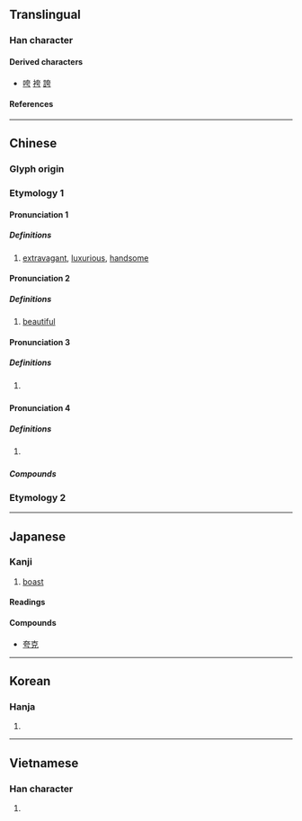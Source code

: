 {{also|誇}}
{{character info}}
==Translingual==

===Han character===
{{Han char|rn=37|rad=大|as=03|sn=6|four=40207|canj=KMMS|ids=⿱大亏}}

====Derived characters====
* [[咵]] [[袴]] [[誇]]

====References====
{{Han ref|kx=0250.020|dkj=05854|dj=0509.090|hdz=10526.050|uh=5938}}

----

==Chinese==

===Glyph origin===
{{Han etym}}
{{Han compound|大|于|c1=s|c2=p|ls=psc}}

===Etymology 1===
{{zh-forms}}

====Pronunciation 1====
{{zh-pron
|m=kuā
|c=kwaa1
|h=pfs=
|md=
|mn=
|w=
|mc=y
|oc=y
|cat=v
}}

=====Definitions=====
{{zh-hanzi}}

# [[extravagant]], [[luxurious]], [[handsome]]
====Pronunciation 2====
{{zh-pron
|m=kuā
|cat=a
}}

=====Definitions=====
{{zh-hanzi}}

# {{zh-o}} [[beautiful]]
====Pronunciation 3====
{{zh-pron
|m=kuà
|cat=v
}}

=====Definitions=====
{{zh-hanzi}}

# {{zh-o}} {{zh-alt-form|跨|to cross over}}
====Pronunciation 4====
{{zh-pron
|m=kuǎ
|cat=v
}}

=====Definitions=====
{{zh-hanzi}}

# {{zh-o}} {{zh-only|夸𡗸}}
=====Compounds=====
{{zh-der|大言非夸|夸容|夸父|夸誕|夸特|夸毗|夸克|夸父逐日|夸麗|夸飾|夸人|夸姣|言大而夸|頂夸克|阿拉拉夸拉}}

===Etymology 2===
{{zh-see|誇}}

{{zh-cat|Intermediate}}

----

==Japanese==

===Kanji===
{{ja-kanji|grade=|rs=大03}}

# [[boast]]

====Readings====
{{ja-readings
|on=こ, か
|kun=おごる
}}

====Compounds====
* [[夸克]]

----

==Korean==

===Hanja===
{{ko-hanja|과}}

# {{rfdef|ko|sort=大03}}

----

==Vietnamese==

===Han character===
{{vi-readings|rs=大03|reading=khoa}}

# {{rfdef|vi|sort=大03}}